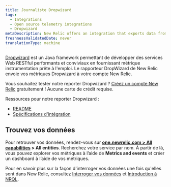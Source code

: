 ```yaml
---
title: Journaliste Dropwizard
tags:
  - Integrations
  - Open source telemetry integrations
  - Dropwizard
metaDescription: New Relic offers an integration that exports data from your DropWizard and sends it to your New Relic account.
freshnessValidatedDate: never
translationType: machine
---
```


[Dropwizard](https://www.dropwizard.io/en/latest/) est un Java framework permettant de développer des services Web RESTful performants et conviviaux en fournissant métrique instrumentation prête à l&apos;emploi. Le rapporteur DropWizard de New Relic envoie vos métriques Dropwizard à votre compte New Relic.

Vous souhaitez tester notre reporter Dropwizard ? [Créez un compte New Relic](https://newrelic.com/signup) gratuitement ! Aucune carte de crédit requise.

Ressources pour notre reporter Dropwizard :

* [README](https://github.com/newrelic/dropwizard-metrics-newrelic)
* [Spécifications d&apos;intégration](https://github.com/newrelic/newrelic-exporter-specs/tree/master/dropwizard)

## Trouvez vos données

Pour retrouver vos données, rendez-vous sur <DNT>**[one.newrelic.com &gt; All capabilities](https://one.newrelic.com/all-capabilities) &gt; All entities**</DNT>. Recherchez votre service par nom. À partir de là, vous pouvez explorer vos métriques à l’aide de <DNT>**Metrics and events**</DNT> et créer un dashboard à l’aide de vos métriques.

Pour en savoir plus sur la façon d&apos;interroger vos données une fois qu&apos;elles sont dans New Relic, consultez [Interroger vos données](/docs/using-new-relic/data/understand-data/query-new-relic-data) et [Introduction à NRQL](/docs/query-data/nrql-new-relic-query-language/getting-started/introduction-nrql).

<InstallFeedback />